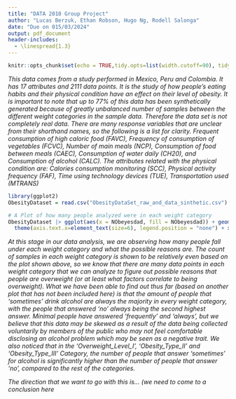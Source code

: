 ```yaml
---
title: "DATA 2010 Group Project"
author: "Lucas Berzuk, Ethan Robson, Hugo Ng, Rodell Salonga"
date: "Due on 015/03/2024"
output: pdf_document
header-includes:
  - \linespread{1.3}
---
```


```r
knitr::opts_chunk$set(echo = TRUE,tidy.opts=list(width.cutoff=90), tidy=TRUE)
```

*This data comes from a study performed in Mexico, Peru and Colombia. It has 17 attributes and 2111 data points. It is the study of how people's eating habits and their physical condition have an effect on their level of obesity. It is important to note that up to 77% of this data has been synthetically generated because of greatly unbalanced number of samples between the different weight categories in the sample data. Therefore the data set is not completely real data.* 
*There are many response variables that are unclear from their shorthand names, so the following is a list for clarity. Frequent consumption of high caloric food (FAVC), Frequency of consumption of vegetables (FCVC), Number of main meals (NCP), Consumption of food between meals (CAEC), Consumption of water daily (CH20), and Consumption of alcohol (CALC). The attributes related with the physical condition are: Calories consumption monitoring (SCC), Physical activity frequency (FAF), Time using technology devices (TUE), Transportation used (MTRANS)*

```r
library(ggplot2)
ObesityDataset = read.csv("ObesityDataSet_raw_and_data_sinthetic.csv")

# A Plot of how many people analyzed were in each weight category
ObesityDataset |> ggplot(aes(x = NObeyesdad, fill = NObeyesdad)) + geom_bar() + 
  theme(axis.text.x=element_text(size=6), legend.position = "none") + xlab("Weight Category")
```
*At this stage in our data analysis, we are observing how many people fall under each weight category and what the possible reasons are. The count of samples in each weight category is shown to be relatively even based on the plot shown above, so we know that there are many data points in each weight category that we can analyze to figure out possible reasons that people are overweight (or at least what factors correlate to being overweight). What we have been able to find out thus far (based on another plot that has not been included here) is that the amount of people that 'sometimes' drink alcohol are always the majority in every weight category, with the people that answered 'no' always being the second highest answer. Minimal people have answered 'frequently' and 'always', but we believe that this data may be skewed as a result of the data being collected voluntarily by members of the public who may not feel comfortable disclosing an alcohol problem which may be seen as a negative trait. We also noticed that in the 'Overweight_Level_I', 'Obesity_Type_II' and 'Obesity_Type_III' Category, the number of people that answer 'sometimes' for alcohol is significantly higher than the number of people that answer 'no', compared to the rest of the categories.*

*The direction that we want to go with this is... (we need to come to a conclusion here*
